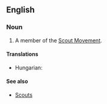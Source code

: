 ==English==

===Noun===
{{en-noun|sg=[[boy|Boy]] [[Scout]]}}

# A member of the [[w:Scouting|Scout Movement]].

====Translations====
{{trans-top|a member of the Scout Movement}}
* Hungarian: {{t|hu|cserkészfiú}}
{{trans-mid}}
{{trans-bottom}}

====See also====
* [[Scouts]]